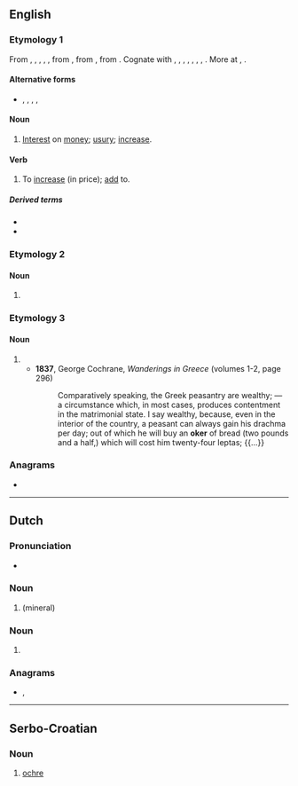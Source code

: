 {{also|øker}}
==English==

===Etymology 1===
From {{etyl|enm|en}} {{m|enm|oker}}, {{m|enm|okur}}, {{m|enm|okir}}, {{m|enm|okyr}}, {{m|enm|ocker}}, from {{etyl|non|en}} {{m|non|ókr||usury}}, from {{etyl|gem-pro|en}} {{m|gem-pro|*wōkraz||progeny, earnings, profit}}, from {{etyl|ine-pro|en}} {{m|ine-pro|*h₂weg-||to add, increase}}. Cognate with {{cog|sco|ocker||usury}}, {{cog|is|ókur||usury}}, {{cog|sv|ocker||usury}}, {{cog|de|Wucher||usury}}, {{cog|nl|woeker||usury}}, {{cog|ang|wōcor||increase, growth, fruit, usury}}, {{cog|got|𐍅𐍉𐌺𐍂𐍃||interest, usury, tax}}, {{cog|la|augere||to increase}}. More at {{l|en|eke}}, {{l|en|wax}}.

====Alternative forms====
* {{l|en|ocker}}, {{l|en|occur}}, {{l|en|ockar}}, {{l|en|okir}}, {{l|en|okkir}}

====Noun====
{{en-noun}}

# {{lb|en|now|_|chiefly|_|dialectal}} [[interest|Interest]] on [[money]]; [[usury]]; [[increase]].

====Verb====
{{en-verb}}

# {{lb|en|transitive|now|_|chiefly|_|dialectal}} To [[increase]] (in price); [[add]] to.

=====Derived terms=====
* {{l|en|okerer}}
* {{l|en|okering}}

===Etymology 2===

====Noun====
{{en-noun}}

# {{lb|en|mineralogy}} {{alternative form of|ocher|lang=en}}

===Etymology 3===

====Noun====
{{en-noun}}

# {{alt form|oka|lang=en||unit of measurement}}
#* '''1837''', George Cochrane, ''Wanderings in Greece'' (volumes 1-2, page 296)
#*: Comparatively speaking, the Greek peasantry are wealthy; — a circumstance which, in most cases, produces contentment in the matrimonial state. I say wealthy, because, even in the interior of the country, a peasant can always gain his drachma per day; out of which he will buy an '''oker''' of bread (two pounds and a half,) which will cost him twenty-four leptas; {{...}}

{{Webster 1913}}

===Anagrams===
* {{anagrams|en|Kore|kero|kore|roke}}

----

==Dutch==

===Pronunciation===
* {{audio|nl-oker.ogg|oker|lang=nl}}

===Noun===
{{nl-noun|m|-s|-}}

# {{l|en|ochre}} (mineral)

===Noun===
{{nl-noun|n|-|-}}

# {{l|en|ochre}} {{gloss|colour}}

===Anagrams===
* {{l|nl|roek}}, {{l|nl|roke}}

----

==Serbo-Croatian==

===Noun===
{{sh-noun|g=m}}

# [[ochre]]